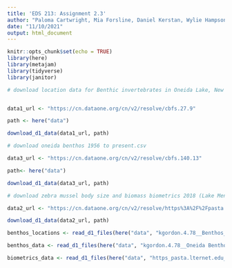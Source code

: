 ```yaml
---
title: 'EDS 213: Assignment 2.3'
author: "Paloma Cartwright, Mia Forsline, Daniel Kerstan, Wylie Hampson"
date: "11/10/2021"
output: html_document
---
```


```r
knitr::opts_chunk$set(echo = TRUE)
library(here)
library(metajam)
library(tidyverse)
library(janitor)
```


```r
# download location data for Benthic invertebrates in Oneida Lake, New York, 1956 to present


data1_url <- "https://cn.dataone.org/cn/v2/resolve/cbfs.27.9"

path <- here("data")

download_d1_data(data1_url, path)
```

```r
# download oneida benthos 1956 to present.csv

data3_url <- "https://cn.dataone.org/cn/v2/resolve/cbfs.140.13"

path<- here("data")

download_d1_data(data3_url, path)


```

```r
# download zebra mussel body size and biomass biometrics 2018 (Lake Mendota, WI)

data2_url <- "https://cn.dataone.org/cn/v2/resolve/https%3A%2F%2Fpasta.lternet.edu%2Fpackage%2Fdata%2Feml%2Fknb-lter-ntl%2F395%2F1%2F2fa4c5e6a54b0a5d9f22b3c92c1c3305"

download_d1_data(data2_url, path)
```

```r
benthos_locations <- read_d1_files(here("data", "kgordon.4.78__Benthos_locations__csv"))

benthos_data <- read_d1_files(here("data", "kgordon.4.78__Oneida Benthos 1956 to present__csv"))

biometrics_data <- read_d1_files(here("data", "https_pasta.lternet.edu_package_metadata_eml_knb-lter-ntl_395_1__zebramusselbiometrics_EDI__csv"))
```


